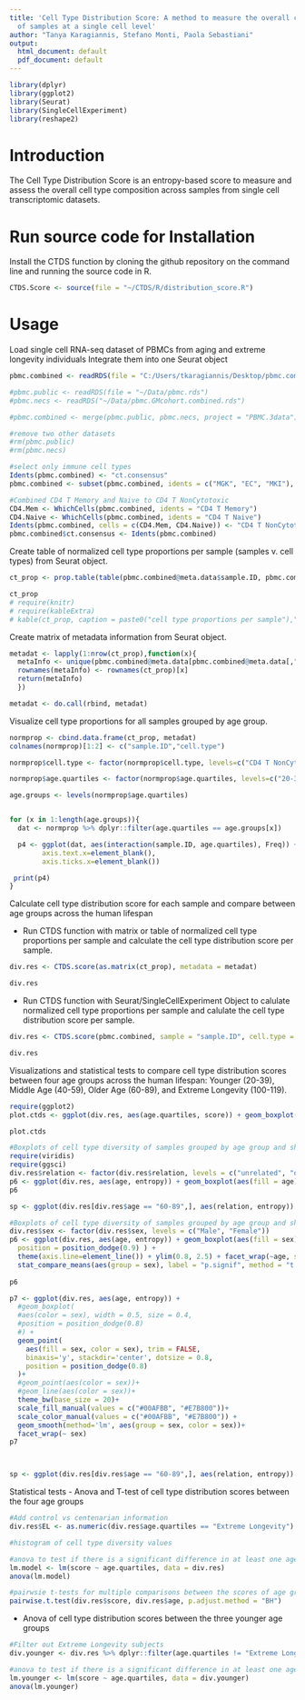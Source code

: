 ---
title: 'Cell Type Distribution Score: A method to measure the overall cell type composition
  of samples at a single cell level'
author: "Tanya Karagiannis, Stefano Monti, Paola Sebastiani"
output:
  html_document: default
  pdf_document: default
---

```{r, include=FALSE, messages=FALSE, warnings=FALSE}
library(dplyr)
library(ggplot2)
library(Seurat)
library(SingleCellExperiment)
library(reshape2)
```


# Introduction

The Cell Type Distribution Score is an entropy-based score to measure and assess the overall cell type composition across samples from single cell transcriptomic datasets.

# Run source code for Installation

Install the CTDS function by cloning the github repository on the command line and running the source code in R.

```{r}
CTDS.Score <- source(file = "~/CTDS/R/distribution_score.R")
```


# Usage

Load single cell RNA-seq dataset of PBMCs from aging and extreme longevity individuals
Integrate them into one Seurat object
```{r}
pbmc.combined <- readRDS(file = "C:/Users/tkaragiannis/Desktop/pbmc.combined.rds")

```


```{r, eval = FALSE, echo = FALSE}
#pbmc.public <- readRDS(file = "~/Data/pbmc.rds")
#pbmc.necs <- readRDS("~/Data/pbmc.GMcohort.combined.rds")

#pbmc.combined <- merge(pbmc.public, pbmc.necs, project = "PBMC.3data")

#remove two other datasets
#rm(pbmc.public)
#rm(pbmc.necs)
```

```{r, echo = F}
#select only immune cell types
Idents(pbmc.combined) <- "ct.consensus"
pbmc.combined <- subset(pbmc.combined, idents = c("MGK", "EC", "MKI"), invert = T)

#Combined CD4 T Memory and Naive to CD4 T NonCytotoxic
CD4.Mem <- WhichCells(pbmc.combined, idents = "CD4 T Memory")
CD4.Naive <- WhichCells(pbmc.combined, idents = "CD4 T Naive")
Idents(pbmc.combined, cells = c(CD4.Mem, CD4.Naive)) <- "CD4 T NonCytotoxic"
pbmc.combined$ct.consensus <- Idents(pbmc.combined)
```

Create table of normalized cell type proportions per sample (samples v. cell types) from Seurat object.
```{r}
ct_prop <- prop.table(table(pbmc.combined@meta.data$sample.ID, pbmc.combined@meta.data$ct.consensus), margin = 1)

ct_prop
# require(knitr)
# require(kableExtra)
# kable(ct_prop, caption = paste0("cell type proportions per sample"),"html") %>% kable_styling("striped") %>% scroll_box(width = "100%",height = "300px")
```

Create matrix of metadata information from Seurat object.
```{r}

metadat <- lapply(1:nrow(ct_prop),function(x){
  metaInfo <- unique(pbmc.combined@meta.data[pbmc.combined@meta.data[,"sample.ID"] %in% rownames(ct_prop)[x],c("age.quartiles", "sex")])
  rownames(metaInfo) <- rownames(ct_prop)[x]
  return(metaInfo)
  })

metadat <- do.call(rbind, metadat)

```
  
  
Visualize cell type proportions for all samples grouped by age group.
```{r, fig.show="hold", out.width="50%"}
normprop <- cbind.data.frame(ct_prop, metadat)
colnames(normprop)[1:2] <- c("sample.ID","cell.type")

normprop$cell.type <- factor(normprop$cell.type, levels=c("CD4 T NonCytotoxic","CD4 T Cytotoxic","CD8 T","T gamma delta", "NK","BC Memory","BC Naive","M14","M16","mDC","pDC","Plasma"))

normprop$age.quartiles <- factor(normprop$age.quartiles, levels=c("20-39","40-59","60-89","Extreme Longevity"))

age.groups <- levels(normprop$age.quartiles)


for (x in 1:length(age.groups)){
  dat <- normprop %>% dplyr::filter(age.quartiles == age.groups[x])

  p4 <- ggplot(dat, aes(interaction(sample.ID, age.quartiles), Freq)) + geom_bar(aes(group = cell.type, fill = cell.type), stat="identity", position = "stack") + theme_classic(base_size = 20) + theme(axis.line=element_line()) + facet_wrap(~ age.quartiles) + theme(axis.title.x=element_blank(),
        axis.text.x=element_blank(),
        axis.ticks.x=element_blank())

 print(p4)
}

```

Calculate cell type distribution score for each sample and compare between age groups across the human lifespan

- Run CTDS function with matrix or table of normalized cell type proportions per sample and calculate the cell type distribution score per sample.
```{r}

div.res <- CTDS.score(as.matrix(ct_prop), metadata = metadat)

div.res
```


- Run CTDS function with Seurat/SingleCellExperiment Object to calulate normalized cell type proportions per sample and calulate the cell type distribution score per sample.
```{r}
div.res <- CTDS.score(pbmc.combined, sample = "sample.ID", cell.type = "ct.consensus", metadata = metadat)

div.res
```


Visualizations and statistical tests to compare cell type distribution scores between four age groups across the human lifespan: Younger (20-39), Middle Age (40-59), Older Age (60-89), and Extreme Longevity (100-119).

```{r, fig.dim=c(20,10)}
require(ggplot2)
plot.ctds <- ggplot(div.res, aes(age.quartiles, score)) + geom_boxplot(aes(fill = age.quartiles)) + theme_classic(base_size = 20) + theme(axis.line=element_line()) + ylim(0.8, 2.5)

plot.ctds

```
```{r, eval = F, echo = F}
#Boxplots of cell type diversity of samples grouped by age group and shaped/colored by relationship
require(viridis)
require(ggsci)
div.res$relation <- factor(div.res$relation, levels = c("unrelated", "offspring", "centenarian", "supercentenarian"))
p6 <- ggplot(div.res, aes(age, entropy)) + geom_boxplot(aes(fill = age), outlier.shape = NA) + geom_point(aes(shape = relation,color = relation), size=3) + theme_bw(base_size = 20) + theme(axis.line=element_line()) + ylim(0.8, 2.5) + scale_color_viridis(discrete = TRUE, option = "D") + scale_fill_npg() +  scale_shape(solid = FALSE)
p6

sp <- ggplot(div.res[div.res$age == "60-89",], aes(relation, entropy)) + geom_point()

#Boxplots of cell type diversity of samples grouped by age group and shaped/colored by sex
div.res$sex <- factor(div.res$sex, levels = c("Male", "Female"))
p6 <- ggplot(div.res, aes(age, entropy)) + geom_boxplot(aes(fill = sex),
  position = position_dodge(0.9) ) +
  theme(axis.line=element_line()) + ylim(0.8, 2.5) + facet_wrap(~age, scale = "free") + theme_bw(base_size = 20)+
  stat_compare_means(aes(group = sex), label = "p.signif", method = "t.test") + scale_fill_manual(values = c("#00AFBB", "#E7B800"))
  
p6

p7 <- ggplot(div.res, aes(age, entropy)) + 
  #geom_boxplot(
  #aes(color = sex), width = 0.5, size = 0.4,
  #position = position_dodge(0.8)
  #) +
  geom_point(
    aes(fill = sex, color = sex), trim = FALSE,
    binaxis='y', stackdir='center', dotsize = 0.8,
    position = position_dodge(0.8)
  )+
  #geom_point(aes(color = sex))+
  #geom_line(aes(color = sex))+
  theme_bw(base_size = 20)+
  scale_fill_manual(values = c("#00AFBB", "#E7B800"))+
  scale_color_manual(values = c("#00AFBB", "#E7B800")) +
  geom_smooth(method='lm', aes(group = sex, color = sex))+ 
  facet_wrap(~ sex)
p7



sp <- ggplot(div.res[div.res$age == "60-89",], aes(relation, entropy)) + geom_point()
```

Statistical tests
- Anova and T-test of cell type distribution scores between the four age groups
```{r, fig.dim = c(20, 10)}
#Add control vs centenarian information
div.res$EL <- as.numeric(div.res$age.quartiles == "Extreme Longevity")

#histogram of cell type diversity values

#anova to test if there is a significant difference in at least one age group
lm.model <- lm(score ~ age.quartiles, data = div.res)
anova(lm.model)

#pairwsie t-tests for multiple comparisons between the scores of age groups
pairwise.t.test(div.res$score, div.res$age, p.adjust.method = "BH")

```

- Anova of cell type distribution scores between the three younger age groups
```{r}
#Filter out Extreme Longevity subjects
div.younger <- div.res %>% dplyr::filter(age.quartiles != "Extreme Longevity")

#anova to test if there is a significant difference in at least one age group
lm.younger <- lm(score ~ age.quartiles, data = div.younger)
anova(lm.younger)
```